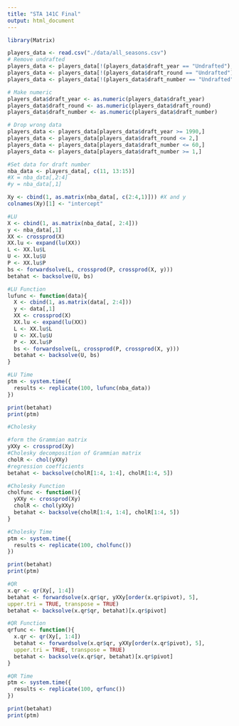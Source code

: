 ```yaml
---
title: "STA 141C Final"
output: html_document
---
```


```r
library(Matrix)
```

```r
players_data <- read.csv("./data/all_seasons.csv")
# Remove undrafted
players_data <- players_data[!(players_data$draft_year == "Undrafted"),]
players_data <- players_data[!(players_data$draft_round == "Undrafted"),]
players_data <- players_data[!(players_data$draft_number == "Undrafted"),]

# Make numeric
players_data$draft_year <- as.numeric(players_data$draft_year)
players_data$draft_round <- as.numeric(players_data$draft_round)
players_data$draft_number <- as.numeric(players_data$draft_number)

# Drop wrong data
players_data <- players_data[players_data$draft_year >= 1990,]
players_data <- players_data[players_data$draft_round <= 2,]
players_data <- players_data[players_data$draft_number <= 60,]
players_data <- players_data[players_data$draft_number >= 1,]

#Set data for draft number
nba_data <- players_data[, c(11, 13:15)]
#X = nba_data[,2:4]
#y = nba_data[,1]

Xy <- cbind(1, as.matrix(nba_data[, c(2:4,1)])) #X and y
colnames(Xy)[1] <- "intercept"
```


```r
#LU
X <- cbind(1, as.matrix(nba_data[, 2:4]))
y <- nba_data[,1]
XX <- crossprod(X)
XX.lu <- expand(lu(XX))
L <- XX.lu$L
U <- XX.lu$U
P <- XX.lu$P
bs <- forwardsolve(L, crossprod(P, crossprod(X, y)))
betahat <- backsolve(U, bs)

#LU Function
lufunc <- function(data){
  X <- cbind(1, as.matrix(data[, 2:4]))
  y <- data[,1]
  XX <- crossprod(X)
  XX.lu <- expand(lu(XX))
  L <- XX.lu$L
  U <- XX.lu$U
  P <- XX.lu$P
  bs <- forwardsolve(L, crossprod(P, crossprod(X, y)))
  betahat <- backsolve(U, bs)
}

#LU Time
ptm <- system.time({
  results <- replicate(100, lufunc(nba_data))
})

print(betahat)
print(ptm)
```

```r
#Cholesky

#form the Grammian matrix
yXXy <- crossprod(Xy)
#Cholesky decomposition of Grammian matrix
cholR <- chol(yXXy)
#regression coefficients
betahat <- backsolve(cholR[1:4, 1:4], cholR[1:4, 5])

#Cholesky Function
cholfunc <- function(){
  yXXy <- crossprod(Xy)
  cholR <- chol(yXXy)
  betahat <- backsolve(cholR[1:4, 1:4], cholR[1:4, 5])
}

#Cholesky Time
ptm <- system.time({
  results <- replicate(100, cholfunc())
})

print(betahat)
print(ptm)
```

```r
#QR
x.qr <- qr(Xy[, 1:4])
betahat <- forwardsolve(x.qr$qr, yXXy[order(x.qr$pivot), 5],
upper.tri = TRUE, transpose = TRUE)
betahat <- backsolve(x.qr$qr, betahat)[x.qr$pivot]

#QR Function
qrfunc <- function(){
  x.qr <- qr(Xy[, 1:4])
  betahat <- forwardsolve(x.qr$qr, yXXy[order(x.qr$pivot), 5],
  upper.tri = TRUE, transpose = TRUE)
  betahat <- backsolve(x.qr$qr, betahat)[x.qr$pivot]
}

#QR Time
ptm <- system.time({
  results <- replicate(100, qrfunc())
})

print(betahat)
print(ptm)
```